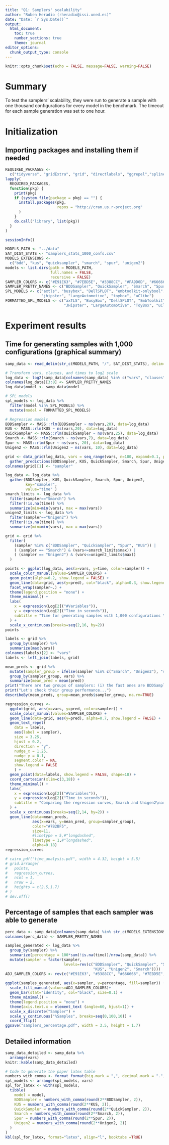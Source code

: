 ```yaml
---
title: "Q1: Samplers' scalability"
author: "Ruben Heradio (rheradio@issi.uned.es)"
date: "Date: `r Sys.Date()`"
output:
  html_document:
    toc: true
    number_sections: true
    theme: journal
editor_options: 
  chunk_output_type: console
---
```


```r
knitr::opts_chunk$set(echo = FALSE, message=FALSE, warning=FALSE)
```

# Summary

To test the samplers' scalability, they were run to generate a sample with one thousand configurations for every model in the benchmark.  The timeout for each sample generation was set to one hour. 

# Initialization

## Importing packages and installing them if needed

```r
REQUIRED_PACKAGES <- 
  c("tidyverse", "gridExtra", "grid", "directlabels", "ggrepel","splines", "modelr", "broom", "psych", "kableExtra", "scales")
lapply(
  REQUIRED_PACKAGES,
  function(pkg) {
    print(pkg)
    if (system.file(package = pkg) == "") {
      install.packages(pkg,
                       repos = "http://cran.us.r-project.org"
      )
    }
    do.call("library", list(pkg))
  }
)
```
```r
sessionInfo()
```

```r
MODELS_PATH <- "../data"
SAT_DIST_STATS <- "samplers_stats_1000_confs.csv"
MODELS_EXTENSIONS <-
  c("bdd", "kus", "quicksampler", "smarch", "spur", "unigen2")
models <- list.dirs(path = MODELS_PATH, 
                    full.names = FALSE, 
                    recursive = FALSE)
SAMPLER_COLORS <- c("#E91E63", "#7EBD5E", "#3388CC", "#FA9D0D", "#666666", "#FF6E66")
SAMPLER_PRETTY_NAMES <- c("BDDSampler", "QuickSampler", "Smarch", "Spur", "Unigen2", "KUS")
SPL_MODELS <- c("axtls", "busybox", "DellSPLOT", "embtoolkit-onlybool", "fiasco", 
                "jhipster", "LargeAutomotive", "toybox", "uClibc")
FORMATTED_SPL_MODELS <- c("axTLS", "BusyBox", "DellSPLOT", "EmbToolkit", "Fiasco", 
                          "JHipster", "LargeAutomotive", "ToyBox", "uClibc")
```

# Experiment results

## Time for generating samples with 1,000 configurations (graphical summary)

```r
samp_data <- read_delim(str_c(MODELS_PATH, "/", SAT_DIST_STATS), delim=";")

# Transform vars, clauses, and times to log2 scale
log_data <- log2(samp_data[colnames(samp_data) %in% c("vars", "clauses", str_c(MODELS_EXTENSIONS, "_time"))])
colnames(log_data)[3:8] <- SAMPLER_PRETTY_NAMES
log_data$model <- samp_data$model

# SPL models
spl_models <- log_data %>%
  filter(model %in% SPL_MODELS) %>%
  mutate(model = FORMATTED_SPL_MODELS)

# Regression models
BDDSampler <- MASS::rlm(BDDSampler ~ ns(vars,20), data=log_data)
KUS <- MASS::rlm(KUS ~ ns(vars,20), data=log_data)
QuickSampler <- MASS::rlm(QuickSampler ~ ns(vars,25), data=log_data)
Smarch <- MASS::rlm(Smarch ~ ns(vars,7), data=log_data)
Spur <- MASS::rlm(Spur ~ ns(vars, 20), data=log_data)
Unigen2 <- MASS::rlm(Unigen2 ~ ns(vars, 10), data=log_data)

grid <- data_grid(log_data, vars = seq_range(vars, n=100, expand=0.1, pretty=TRUE)) %>% 
  gather_predictions(BDDSampler, KUS, QuickSampler, Smarch, Spur, Unigen2)
colnames(grid)[1] <- "sampler"  

log_data <- log_data %>% 
  gather(BDDSampler, KUS, QuickSampler, Smarch, Spur, Unigen2, 
         key="sampler", 
         value="time" )
smarch_limits <- log_data %>% 
  filter(sampler=="Smarch") %>%
  filter(!is.na(time)) %>%
  summarize(min=min(vars), max = max(vars))
unigen2_limits <- log_data %>% 
  filter(sampler=="Unigen2") %>%
  filter(!is.na(time)) %>%
  summarize(min=min(vars), max = max(vars))

grid <- grid %>%
  filter(
    (sampler %in% c("BDDSampler", "QuickSampler", "Spur", "KUS")) |
    ( (sampler == "Smarch") & (vars<=smarch_limits$max)) |
    ( (sampler == "Unigen2") & (vars<=unigen2_limits$max)) 
  )

points <- ggplot(log_data, aes(x=vars, y=time, color=sampler)) +
  scale_color_manual(values=SAMPLER_COLORS) +
  geom_point(alpha=0.2, show.legend = FALSE) +
  geom_line(data=grid, aes(y=pred), col="black", alpha=0.3, show.legend = FALSE)+
  facet_wrap(sampler~.) +
  theme(legend.position = "none") +
  theme_minimal() +
  labs(
    x = expression(Log[2]("#Variables")),
    y = expression(Log[2]("Time in seconds")),
    subtitle = "Time for generating samples with 1,000 configurations \n(timeout = 1 hour)"
  ) +
  scale_x_continuous(breaks=seq(2,16, by=2)) 
points

labels <- grid %>% 
  group_by(sampler) %>% 
  summarize(max(vars))
colnames(labels)[2] <- "vars"
labels <- left_join(labels, grid)

mean_preds <- grid %>% 
  mutate(sampler_group = ifelse(sampler %in% c("Smarch", "Unigen2"), "slow", "fast")) %>%
  group_by(sampler_group, vars) %>%
  summarize(mean_pred = mean(pred))
print("There are two groups of samplers: (i) the fast ones are BDDSampler, KUS, QuickSampler, and Spur; (ii) the slow samplers are Smarch and Unigen2")
print("Let's check their group performance...")
describeBy(mean_preds, group=mean_preds$sampler_group, na.rm=TRUE)

regression_curves <- 
  ggplot(grid, aes(x=vars, y=pred, color=sampler)) +
  scale_color_manual(values=SAMPLER_COLORS) +
  geom_line(data=grid, aes(y=pred), alpha=0.7, show.legend = FALSE) +
  geom_text_repel(
    data = labels,
    aes(label = sampler),
    size = 3.25,
    hjust = 0.2,
    direction = "y",
    nudge_x = 1.25,
    nudge_y = 0.1,
    segment.color = NA,
    show.legend = FALSE
    ) +
  geom_point(data=labels, show.legend = FALSE, shape=18) +
  coord_cartesian(xlim=c(3,18)) +
  theme_minimal() +
  labs(
    x = expression(Log[2]("#Variables")),
    y = expression(Log[2]("Time in seconds")),
    subtitle = "Comparing the regression curves, Smarch and Unigen2\nare considerably slower than the other samplers"
  ) +
  scale_x_continuous(breaks=seq(2,14, by=2)) +
  geom_line(data=mean_preds, 
            aes(x=vars, y=mean_pred, group=sampler_group), 
            color="#7B2BF5",
            size=11,
            #linetype = 5,#"longdashed",
            linetype = 1,#"longdashed",
            alpha=0.18)
regression_curves

# cairo_pdf("time_analysis.pdf", width = 4.32, height = 5.5)
# grid.arrange(
#   points,
#   regression_curves,
#   ncol = 1,
#   nrow = 2,
#   heights = c(2.5,1.7)
# )
# dev.off()
```

## Percentage of samples that each sampler was able to generate

```r
perc_data <- samp_data[colnames(samp_data) %in% str_c(MODELS_EXTENSIONS, "_time")]
colnames(perc_data) <- SAMPLER_PRETTY_NAMES

samples_generated <- log_data %>% 
  group_by(sampler) %>% 
  summarize(percentage = 100*sum(!is.na(time))/nrow(samp_data)) %>%
  mutate(sampler = factor(sampler, 
                          levels=rev(c("BDDSampler", "QuickSampler", "Spur", 
                                       "KUS", "Unigen2", "Smarch")))) 
ADJ_SAMPLER_COLORS <- rev(c("#E91E63", "#3388CC", "#666666", "#7EBD5E", "#FF6E66", "#FA9D0D"))
  
ggplot(samples_generated, aes(x=sampler, y=percentage, fill=sampler)) +
  scale_fill_manual(values=ADJ_SAMPLER_COLORS)+
  geom_bar(stat="identity", col="black", size=0.1) +
  theme_minimal() +
  theme(legend.position = "none") +
  theme(axis.text.x = element_text (angle=60, hjust=1)) +
  scale_x_discrete("Sampler") +
  scale_y_continuous("%Samples", breaks=seq(0,100,10)) +
  coord_flip()
ggsave("samplers_percentage.pdf", width = 3.5, height = 1.7)

```


## Detailed information

```r
samp_data_detailed <- samp_data %>%
  arrange(vars)
knitr::kable(samp_data_detailed)
```

```r
# Code to generate the paper latex table
numbers_with_comma <- format_format(big.mark = ",", decimal.mark = ".", scientific = FALSE)
spl_models <- arrange(spl_models, vars)
spl_for_latex <- with(spl_models,
  tibble(
    model = model,
    BDDSampler = numbers_with_comma(round(2**BDDSampler, 2)),
    KUS = numbers_with_comma(round(2**KUS, 2)),
    QuickSampler = numbers_with_comma(round(2**QuickSampler, 2)),
    Smarch = numbers_with_comma(round(2**Smarch, 2)),
    Spur = numbers_with_comma(round(2**Spur, 2)),
    Unigen2 = numbers_with_comma(round(2**Unigen2, 2))
  )
)
kbl(spl_for_latex, format="latex", align="l", booktabs =TRUE)
```

